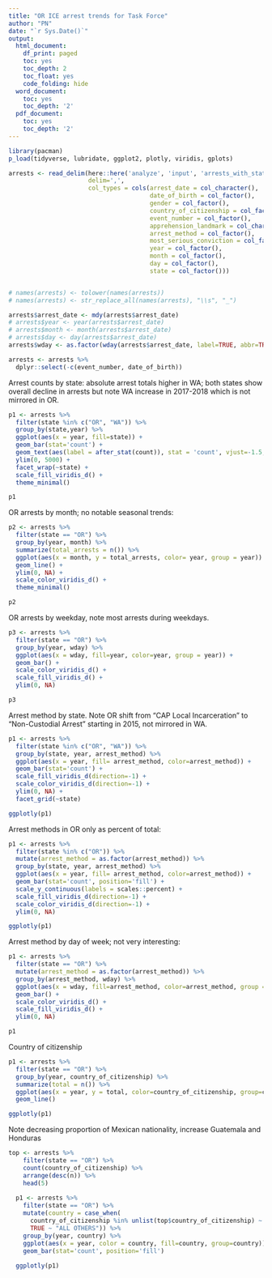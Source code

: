 ```yaml
---
title: "OR ICE arrest trends for Task Force"
author: "PN"
date: "`r Sys.Date()`"
output:
  html_document:
    df_print: paged
    toc: yes
    toc_depth: 2
    toc_float: yes
    code_folding: hide
  word_document:
    toc: yes
    toc_depth: '2'
  pdf_document:
    toc: yes
    toc_depth: '2'
---
```


```r
library(pacman)
p_load(tidyverse, lubridate, ggplot2, plotly, viridis, gplots)

arrests <- read_delim(here::here('analyze', 'input', 'arrests_with_state.csv.gz'),
                      delim=',',
                      col_types = cols(arrest_date = col_character(),
                                       date_of_birth = col_factor(),
                                       gender = col_factor(),
                                       country_of_citizenship = col_factor(),
                                       event_number = col_factor(),
                                       apprehension_landmark = col_character(),
                                       arrest_method = col_factor(),
                                       most_serious_conviction = col_factor(),
                                       year = col_factor(),
                                       month = col_factor(),
                                       day = col_factor(),
                                       state = col_factor()))


# names(arrests) <- tolower(names(arrests))
# names(arrests) <- str_replace_all(names(arrests), "\\s", "_")

arrests$arrest_date <- mdy(arrests$arrest_date)
# arrests$year <- year(arrests$arrest_date)
# arrests$month <- month(arrests$arrest_date)
# arrests$day <- day(arrests$arrest_date)
arrests$wday <- as.factor(wday(arrests$arrest_date, label=TRUE, abbr=TRUE))

arrests <- arrests %>% 
  dplyr::select(-c(event_number, date_of_birth))
```

Arrest counts by state: absolute arrest totals higher in WA; both states show overall decline in arrests but note WA increase in 2017-2018 which is not mirrored in OR.

```r

p1 <- arrests %>%
  filter(state %in% c("OR", "WA")) %>% 
  group_by(state,year) %>% 
  ggplot(aes(x = year, fill=state)) +
  geom_bar(stat='count') +
  geom_text(aes(label = after_stat(count)), stat = 'count', vjust=-1.5, color='black') +
  ylim(0, 5000) +
  facet_wrap(~state) +
  scale_fill_viridis_d() +
  theme_minimal()

p1
```

OR arrests by month; no notable seasonal trends:

```r
p2 <- arrests %>% 
  filter(state == "OR") %>% 
  group_by(year, month) %>% 
  summarize(total_arrests = n()) %>% 
  ggplot(aes(x = month, y = total_arrests, color= year, group = year)) +
  geom_line() +
  ylim(0, NA) +
  scale_color_viridis_d() +
  theme_minimal()

p2

```

OR arrests by weekday, note most arrests during weekdays.

```r

p3 <- arrests %>% 
  filter(state == "OR") %>% 
  group_by(year, wday) %>%
  ggplot(aes(x = wday, fill=year, color=year, group = year)) +
  geom_bar() +
  scale_color_viridis_d() +
  scale_fill_viridis_d() +
  ylim(0, NA)

p3

```

Arrest method by state. Note OR shift from "CAP Local Incarceration" to "Non-Custodial Arrest" starting in 2015, not mirrored in WA.

```r

p1 <- arrests %>% 
  filter(state %in% c("OR", "WA")) %>% 
  group_by(state, year, arrest_method) %>%
  ggplot(aes(x = year, fill= arrest_method, color=arrest_method)) +
  geom_bar(stat='count') +
  scale_fill_viridis_d(direction=-1) +
  scale_color_viridis_d(direction=-1) +
  ylim(0, NA) +
  facet_grid(~state)

ggplotly(p1)
```

Arrest methods in OR only as percent of total:

```r

p1 <- arrests %>% 
  filter(state %in% c("OR")) %>% 
  mutate(arrest_method = as.factor(arrest_method)) %>% 
  group_by(state, year, arrest_method) %>%
  ggplot(aes(x = year, fill= arrest_method, color=arrest_method)) +
  geom_bar(stat='count', position='fill') +
  scale_y_continuous(labels = scales::percent) +
  scale_fill_viridis_d(direction=-1) +
  scale_color_viridis_d(direction=-1) +
  ylim(0, NA)

ggplotly(p1)

```

Arrest method by day of week; not very interesting:

```r

p1 <- arrests %>% 
  filter(state == "OR") %>% 
  mutate(arrest_method = as.factor(arrest_method)) %>% 
  group_by(arrest_method, wday) %>%
  ggplot(aes(x = wday, fill=arrest_method, color=arrest_method, group = arrest_method)) +
  geom_bar() +
  scale_color_viridis_d() +
  scale_fill_viridis_d() +
  ylim(0, NA)

p1

```

Country of citizenship

```r

p1 <- arrests %>% 
  filter(state == "OR") %>%
  group_by(year, country_of_citizenship) %>% 
  summarize(total = n()) %>% 
  ggplot(aes(x = year, y = total, color=country_of_citizenship, group=country_of_citizenship)) +
  geom_line()

ggplotly(p1)

```

Note decreasing proportion of Mexican nationality, increase Guatemala and Honduras

```r

top <- arrests %>% 
    filter(state == "OR") %>% 
    count(country_of_citizenship) %>% 
    arrange(desc(n)) %>% 
    head(5)
  
  p1 <- arrests %>%
    filter(state == "OR") %>% 
    mutate(country = case_when(
      country_of_citizenship %in% unlist(top$country_of_citizenship) ~ as.character(country_of_citizenship),
      TRUE ~ "ALL OTHERS")) %>%
    group_by(year, country) %>%
    ggplot(aes(x = year, color = country, fill=country, group=country)) +
    geom_bar(stat='count', position='fill')
  
  ggplotly(p1)

```

